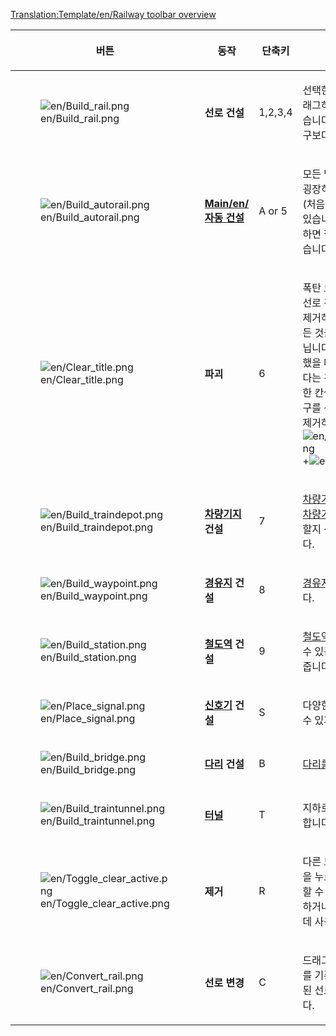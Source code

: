 <noinclude>[[Translation:Template/en/Railway toolbar overview]]</noinclude>
{|{{en/Wikitable}}
|- style="background:#efefef"
!width='100' |버튼
!width='150' |동작
!단축키
!설명

|-
|[[File:en/Build rail.png]]
|'''선로 건설'''
|1,2,3,4
|선택한 방향으로 클릭하거나 드래그하여 선로를 건설할 수 있습니다. [[Main/en/자동 건설]] 도구보다는 효과적이지 않습니다.

|-
|[[File:en/Build autorail.png]]
|'''[[Main/en/자동 건설]]'''
|A or 5
|모든 방향으로 철로를 짓는 데 굉장히 효율적인 도구입니다 (처음 사용할 때는 어려울 수 도 있습니다). Ctrl키와 함께 사용하면 철로를 쉽게 제거할 수 있습니다.

|-
|[[File:en/Clear title.png]]
|'''파괴'''
|6
|폭탄 도구는 잘못 지어졌거나 선로 건설을 방해하는 요소를 제거하는 데에 사용됩니다 (모든 것을 제거할 수 있는 것은 아닙니다).  열차가 없는 역을 클릭했을 때에는 역 전체가 제거된다는 것을 잊지 마십시오. 역을 한 칸씩 제거하려면 역 건설 도구를 선택한 뒤 R 버튼을 눌러 제거하면 됩니다. [[File:en/Toggle clear active.png]]+[[File:en/Build station.png]].

|-
|[[File:en/Build traindepot.png]]
|'''[[Main/ko/차량기지|차량기지]] 건설'''
|7
|[[Main/ko/차량기지|차량기지]] 건설 버튼을 누르면 [[Main/ko/차량기지|차량기지]]를 어떤 방향을 향하게 할지 선택하는 창을 열어 줍니다.

|-
|[[File:en/Build waypoint.png]]
|'''[[Main/ko/경유지|경유지]] 건설'''
|8
|[[Main/ko/경유지|경유지]]를 건설할 수 있게 합니다.

|-
|[[File:en/Build station.png]]
|'''[[Main/ko/철도 역|철도역]] 건설'''
|9
|[[Main/ko/철도 역|철도역]]의 크기와 방향을 선택할 수 있는 [[Main/ko/철도 역|철도역]] 건설 창을 열어 줍니다.

|-
|[[File:en/Place signal.png]]
|'''[[Main/ko/신호기|신호기]] 건설'''
|S
|다양한 종류의 [[Main/ko/신호기|신호기]]를 설치할 수 있게 합니다.

|-
|[[File:en/Build bridge.png]]
|'''[[Main/ko/다리|다리]] 건설'''
|B
|[[Main/ko/다리|다리]]를 건설할 수 있게 합니다.

|-
|[[File:en/Build traintunnel.png]]
|'''[[Main/ko/터널|터널]]'''
|T
|지하로 [[Main/ko/터널|터널]]을 건설할 수 있게 합니다.

|-
|[[File:en/Toggle clear active.png]]
|'''제거'''
|R
|다른 도구를 선택한 뒤 이 버튼을 누르면 해당 아이템을 제거할 수 있습니다. 신호기를 제거하거나 역을 한 칸씩 제거하는데 사용될 수 있습니다.
|-
|[[File:en/Convert rail.png]]
|'''선로 변경'''
|C
|드래그한 범위 내에 있는 선로를 기존의 선로 유형에서 선택된 선로 유형으로 변경해줍니다.

|}